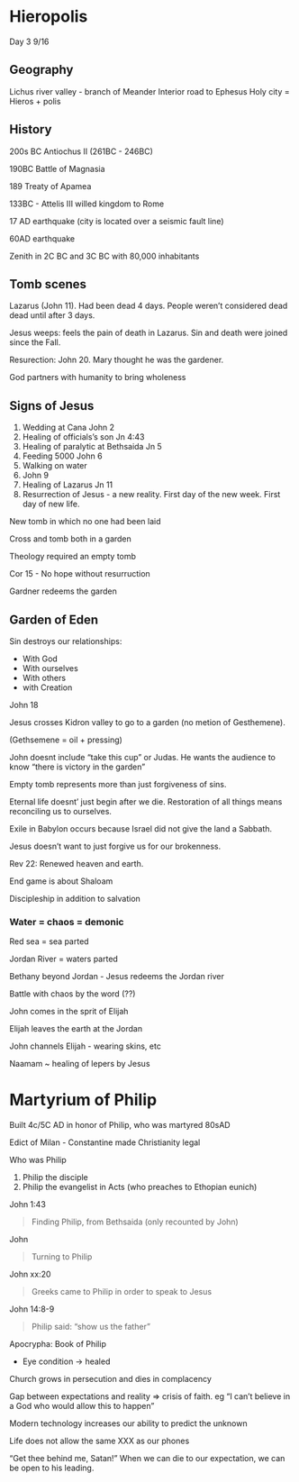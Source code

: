 # Hieropolis

Day 3 9/16

## Geography

Lichus river valley - branch of Meander
Interior road to Ephesus
Holy city = Hieros + polis

## History

200s BC Antiochus II (261BC - 246BC)

190BC Battle of Magnasia

189 Treaty of Apamea

133BC - Attelis III willed kingdom to Rome

17 AD earthquake (city is located over a seismic fault line)

60AD earthquake

Zenith in 2C BC and 3C BC with 80,000 inhabitants


## Tomb scenes

Lazarus (John 11). Had been dead 4 days.  People weren't considered dead dead until after 3 days.

Jesus weeps: feels the pain of death in Lazarus. Sin and death were joined since the Fall.


Resurection: John 20.  Mary thought he was the gardener.

God partners with humanity to bring wholeness

## Signs of Jesus

1) Wedding at Cana John 2
2) Healing of officials's son Jn 4:43
3) Healing of paralytic at Bethsaida Jn 5
4) Feeding 5000 John 6
5) Walking on water
6) John 9 
7) Healing of Lazarus Jn 11
8) Resurrection of Jesus - a new reality. First day of the new week. First day of new life.

New tomb in which no one had been laid

Cross and tomb both in a garden

Theology required an empty tomb

Cor 15 - No hope without resurruction

Gardner redeems the garden


## Garden of Eden

Sin destroys our relationships:

- With God
- With ourselves
- With others
- with Creation

John 18 

Jesus crosses Kidron valley to go to a garden (no metion of Gesthemene). 

(Gethsemene = oil + pressing)

John doesnt include "take this cup" or Judas. He wants the audience to know "there is victory in the garden"

Empty tomb represents more than just forgiveness of sins. 

Eternal life doesnt' just begin after we die.  Restoration of all things means reconciling us to ourselves.


Exile in Babylon occurs because Israel did not give the land a Sabbath.

Jesus doesn't want to just forgive us for our brokenness.

Rev 22: Renewed heaven and earth.

End game is about Shaloam

Discipleship in addition to salvation

### Water = chaos = demonic

Red sea = sea parted

Jordan River = waters parted

Bethany beyond Jordan - Jesus redeems the Jordan river

Battle with chaos by the word (??)

John comes in the sprit of Elijah

Elijah leaves the earth at the Jordan

John channels Elijah - wearing skins, etc

Naamam ~ healing of lepers by Jesus

# Martyrium of Philip

Built 4c/5C AD in honor of Philip, who was martyred 80sAD

Edict of Milan - Constantine made Christianity legal

Who was Philip

1) Philip the disciple
2) Philip the evangelist in Acts (who preaches to Ethopian eunich)

John 1:43

> Finding Philip, from Bethsaida (only recounted by John)

John

> Turning to Philip

John xx:20

>Greeks came to Philip in order to speak to Jesus

John 14:8-9

>Philip said: "show us the father"

Apocrypha: Book of Philip

- Eye condition -> healed

Church grows in persecution and dies in complacency

Gap between expectations and reality => crisis of faith.  eg "I can't believe in a God who would allow this to happen"

Modern technology increases our ability to predict the unknown 

Life does not allow the same XXX as our phones

"Get thee behind me, Satan!" When we can die to our expectation, we can be open to his leading.




